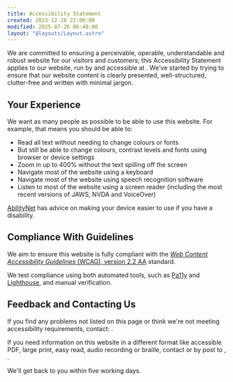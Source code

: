```yaml
---
title: Accessibility Statement
created: 2023-12-28 22:00:00
modified: 2025-07-26 06:40:00
layout: "@layouts/Layout.astro"
---
```



We are committed to ensuring a perceivable, operable, understandable and robust website for our visitors and customers; this Accessibility Statement applies to our website, run by <BusinessLegalName/> and accessible at <BusinessWebsite/>. We've started by trying to ensure that our website content is clearly presented, well-structured, clutter-free and written with minimal jargon.

## Your Experience

We want as many people as possible to be able to use this website. For example, that means you should be able to:

- Read all text without needing to change colours or fonts
- But still be able to change colours, contrast levels and fonts using browser or device settings
- Zoom in up to 400% without the text spilling off the screen
- Navigate most of the website using a keyboard
- Navigate most of the website using speech recognition software
- Listen to most of the website using a screen reader (including the most recent versions of JAWS, NVDA and VoiceOver)

[AbilityNet](https://mcmw.abilitynet.org.uk/) has advice on making your device easier to use if you have a disability.

## Compliance With Guidelines

We aim to ensure this website is fully compliant with the [<dfn id="wcag">Web Content Accessibility Guidelines</dfn> (<abbr>WCAG</abbr>), version 2.2 AA](https://www.w3.org/TR/WCAG22/) standard.

We test compliance using both automated tools, such as [Pa11y](https://github.com/pa11y/pa11y) and [Lighthouse](https://developer.chrome.com/docs/lighthouse/overview), and manual verification.

## Feedback and Contacting Us

If you find any problems not listed on this page or think we're not meeting accessibility requirements, contact: <BusinessContactReception/>.

If you need information on this website in a different format like accessible PDF, large print, easy read, audio recording or braille, contact <BusinessContactReception/> or by post to <BusinessLegalName/>, <BusinessOffice/>.

We'll get back to you within five working days.
